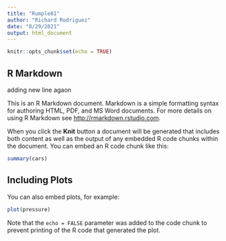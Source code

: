 ```yaml
---
title: "Rumple01"
author: "Richard Rodriguez"
date: "8/29/2021"
output: html_document
---
```


```r
knitr::opts_chunk$set(echo = TRUE)
```

## R Markdown

adding new line agaon

This is an R Markdown document. Markdown is a simple formatting syntax for authoring HTML, PDF, and MS Word documents. For more details on using R Markdown see <http://rmarkdown.rstudio.com>.

When you click the **Knit** button a document will be generated that includes both content as well as the output of any embedded R code chunks within the document. You can embed an R code chunk like this:

```r
summary(cars)
```

## Including Plots

You can also embed plots, for example:

```r
plot(pressure)
```

Note that the `echo = FALSE` parameter was added to the code chunk to prevent printing of the R code that generated the plot.
